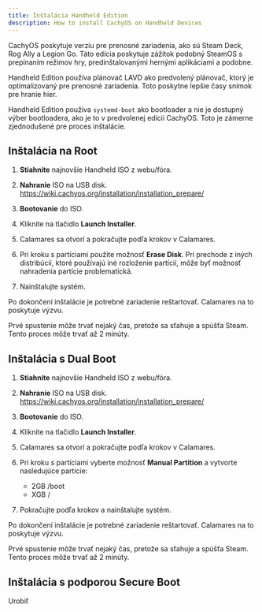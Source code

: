 ```yaml
---
title: Inštalácia Handheld Edition
description: How to install CachyOS on Handheld Devices
---
```




CachyOS poskytuje verziu pre prenosné zariadenia, ako sú Steam Deck, Rog Ally a Legion Go.
Táto edícia poskytuje zážitok podobný SteamOS s prepínaním režimov hry, predinštalovanými hernými aplikáciami a podobne.

Handheld Edition používa plánovač LAVD ako predvolený plánovač, ktorý je optimalizovaný pre prenosné zariadenia.
Toto poskytne lepšie časy snímok pre hranie hier.

Handheld Edition používa `systemd-boot` ako bootloader a nie je dostupný výber bootloadera, ako je to v predvolenej edícii CachyOS.
Toto je zámerne zjednodušené pre proces inštalácie.

## Inštalácia na Root

<Steps>

1. **Stiahnite** najnovšie Handheld ISO z webu/fóra.

2. **Nahranie** ISO na USB disk. https://wiki.cachyos.org/installation/installation_prepare/

3. **Bootovanie** do ISO.

4. Kliknite na tlačidlo **Launch Installer**.

5. Calamares sa otvorí a pokračujte podľa krokov v Calamares.

6. Pri kroku s partíciami použite možnosť **Erase Disk**. Pri prechode z iných distribúcií, ktoré používajú iné rozloženie partícií, môže byť možnosť nahradenia partície problematická.

7. Nainštalujte systém.

</Steps>

Po dokončení inštalácie je potrebné zariadenie reštartovať. Calamares na to poskytuje výzvu.

Prvé spustenie môže trvať nejaký čas, pretože sa sťahuje a spúšťa Steam.
Tento proces môže trvať až 2 minúty.

## Inštalácia s Dual Boot

<Steps>

1. **Stiahnite** najnovšie Handheld ISO z webu/fóra.

2. **Nahranie** ISO na USB disk. https://wiki.cachyos.org/installation/installation_prepare/

3. **Bootovanie** do ISO.

4. Kliknite na tlačidlo **Launch Installer**.

5. Calamares sa otvorí a pokračujte podľa krokov v Calamares.

6. Pri kroku s partíciami vyberte možnosť **Manual Partition** a vytvorte nasledujúce partície:

    - 2GB /boot
    - XGB /

7. Pokračujte podľa krokov a nainštalujte systém.

</Steps>

Po dokončení inštalácie je potrebné zariadenie reštartovať. Calamares na to poskytuje výzvu.

Prvé spustenie môže trvať nejaký čas, pretože sa sťahuje a spúšťa Steam.
Tento proces môže trvať až 2 minúty.

## Inštalácia s podporou Secure Boot

Urobiť
